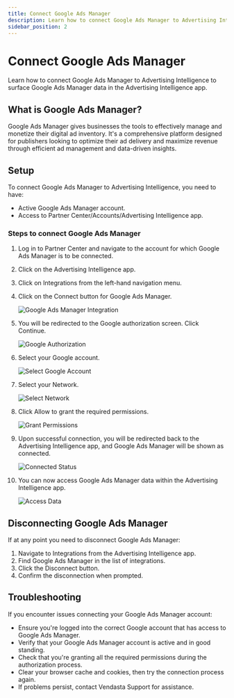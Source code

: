 ```yaml
---
title: Connect Google Ads Manager
description: Learn how to connect Google Ads Manager to Advertising Intelligence
sidebar_position: 2
---
```


# Connect Google Ads Manager

Learn how to connect Google Ads Manager to Advertising Intelligence to surface Google Ads Manager data in the Advertising Intelligence app.

## What is Google Ads Manager? 

Google Ads Manager gives businesses the tools to effectively manage and monetize their digital ad inventory. It's a comprehensive platform designed for publishers looking to optimize their ad delivery and maximize revenue through efficient ad management and data-driven insights.

## Setup

To connect Google Ads Manager to Advertising Intelligence, you need to have:

- Active Google Ads Manager account.
- Access to Partner Center/Accounts/Advertising Intelligence app.

### Steps to connect Google Ads Manager

1. Log in to Partner Center and navigate to the account for which Google Ads Manager is to be connected.

2. Click on the Advertising Intelligence app.

3. Click on Integrations from the left-hand navigation menu.

4. Click on the Connect button for Google Ads Manager.

    ![Google Ads Manager Integration](/img/advertising-intelligence/integrations/google-ads-manager/gam-image1.png)

5. You will be redirected to the Google authorization screen. Click Continue.

    ![Google Authorization](/img/advertising-intelligence/integrations/google-ads-manager/gam-image2.png)

6. Select your Google account.

    ![Select Google Account](/img/advertising-intelligence/integrations/google-ads-manager/gam-image3.png)

7. Select your Network.

    ![Select Network](/img/advertising-intelligence/integrations/google-ads-manager/gam-image4.png)

8. Click Allow to grant the required permissions.

    ![Grant Permissions](/img/advertising-intelligence/integrations/google-ads-manager/gam-image5.png)

9. Upon successful connection, you will be redirected back to the Advertising Intelligence app, and Google Ads Manager will be shown as connected.

    ![Connected Status](/img/advertising-intelligence/integrations/google-ads-manager/gam-image6.png)

10. You can now access Google Ads Manager data within the Advertising Intelligence app.

    ![Access Data](/img/advertising-intelligence/integrations/google-ads-manager/gam-image7.png)

## Disconnecting Google Ads Manager

If at any point you need to disconnect Google Ads Manager:

1. Navigate to Integrations from the Advertising Intelligence app.
2. Find Google Ads Manager in the list of integrations.
3. Click the Disconnect button.
4. Confirm the disconnection when prompted.

## Troubleshooting

If you encounter issues connecting your Google Ads Manager account:

- Ensure you're logged into the correct Google account that has access to Google Ads Manager.
- Verify that your Google Ads Manager account is active and in good standing.
- Check that you're granting all the required permissions during the authorization process.
- Clear your browser cache and cookies, then try the connection process again.
- If problems persist, contact Vendasta Support for assistance.